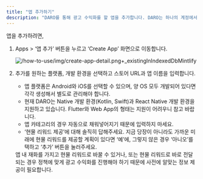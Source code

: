 ```yaml
---
title: "앱 추가하기"
description: "DARO를 통해 광고 수익화를 할 앱을 추가합니다. DARO는 하나의 계정에서 여러 앱을 추가하고 수익화하는 것을 지원합니다."
---
```


앱을 추가하려면,

1. Apps > ‘앱 추가’ 버튼을 누르고 ‘Create App’ 화면으로 이동합니다.

   ![/how-to-use/img/create-app-detail.png+_existingInIndexedDbMintlify](/how-to-use/img/create-app-detail.png)
2. 추가를 원하는 플랫폼, 개발 환경을 선택하고 스토어 URL과 앱 이름을 입력합니다.
   - 앱 플랫폼은 Android와 iOS를 선택할 수 있으며, 양 OS 모두 개발되어 있다면 각각 생성해서 별도로 관리해야 합니다.
   - 현재 DARO는 Native 개발 환경(Kotlin, Swift)과 React Native 개발 환경을 지원하고 있습니다. Flutter와 Web App의 형태는 지원이 어려우니 참고 바랍니다.
   - 앱 카테고리의 경우 자동으로 채워넣어지기 때문에 입력하지 마세요.
   - ‘현물 리워드 제공’에 대해 솔직히 답해주세요. 지금 당장이 아니라도 가까운 미래에 현물 리워드를 제공할 계획이 있다면 ‘예’에, 그렇지 않은 경우 ‘아니오’를 택하고 ‘추가’ 버튼을 눌러주세요.

   <Note>
     앱 내 재화를 가지고 현물 리워드로 바꿀 수 있거나, 또는 현물 리워드로 바로 전달되는 경우 정책에 맞게 광고 수익화를 진행해야 하기 때문에 사전에 알맞는 정보 제공이 필요합니다.
   </Note>